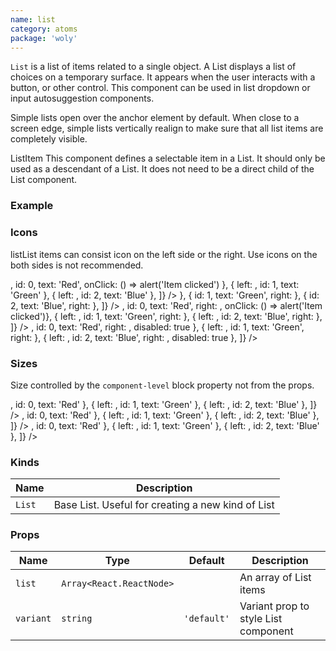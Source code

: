 ```yaml
---
name: list
category: atoms
package: 'woly'
---
```



`List` is a list of items related to a single object. 
A List displays a list of choices on a temporary surface. It appears when the user interacts with a button, or other control.
This component can be used in list dropdown or input autosuggestion components.

Simple lists open over the anchor element by default. 
When close to a screen edge, simple lists vertically realign to make sure that all list items are completely visible.

ListItem
This component defines a selectable item in a List. It should only be used as a descendant of a List. 
It does not need to be a direct child of the List component.

### Example

<Playground>
  <List
      list={[
        { id: 0, text: 'Red' },
        { id: 1, text: 'Green' },
        { id: 2, text: 'Blue' },
      ]}
    />
</Playground>

<!-- <ListExample /> -->

### Icons

listList items can consist icon on the left side or the right. Use icons on the both sides is not recommended.

  <Playground>
    <List
      list={[
        { left: <InfoIcon/>, id: 0, text: 'Red', onClick: () => alert('Item clicked') },
        { left: <InfoIcon/>, id: 1, text: 'Green' },
        { left: <InfoIcon/>, id: 2, text: 'Blue' },
      ]}
    />
    <List
      list={[
        {  id: 0, text: 'Red', right: <Check/> },
        {  id: 1, text: 'Green', right: <Check/> },
        {  id: 2, text: 'Blue', right: <Check/> },
      ]}
    />
    <List
      list={[
        { left: <InfoIcon/>, id: 0, text: 'Red', right: <Check/>, onClick: () => alert('Item clicked')},
        { left: <InfoIcon/>, id: 1, text: 'Green', right: <Check/> },
        { left: <InfoIcon/>, id: 2, text: 'Blue', right: <Check/> },
      ]}
    />
     <List
      list={[
        { left: <InfoIcon/>, id: 0, text: 'Red', right: <Check/>, disabled: true },
        { left: <InfoIcon/>, id: 1, text: 'Green', right: <Check/> },
        { left: <InfoIcon/>, id: 2, text: 'Blue', right: <Check/>, disabled: true },
      ]}
    />
 </Playground>

 ### Sizes

Size controlled by the `component-level` block property not from the props.

<Playground>
  <block.S>
    <List
      list={[
        { left: <InfoIcon/>, id: 0, text: 'Red' },
        { left: <InfoIcon/>, id: 1, text: 'Green' },
        { left: <InfoIcon/>, id: 2, text: 'Blue' },
      ]}
    />
  </block.S>
  <block.L>
    <List
      list={[
        { left: <InfoIcon/>, id: 0, text: 'Red' },
        { left: <InfoIcon/>, id: 1, text: 'Green' },
        { left: <InfoIcon/>, id: 2, text: 'Blue' },
      ]}
    />
  </block.L>
  <block.XL>
    <List
      list={[
        { left: <InfoIcon/>, id: 0, text: 'Red' },
        { left: <InfoIcon/>, id: 1, text: 'Green' },
        { left: <InfoIcon/>, id: 2, text: 'Blue' },
      ]}
    />
  </block.XL>
</Playground>



### Kinds

| Name       | Description                                               |
| ---------- | --------------------------------------------------------- |
| `List`      | Base List. Useful for creating a new kind of List        |

### Props

| Name      | Type                     | Default     | Description                          |
| --------- | ------------------------ | ----------- | -------------------------------------|
| `list`    | `Array<React.ReactNode>` |             | An array of List items               |
| `variant` | `string`                 | `'default'` | Variant prop to style List component |
